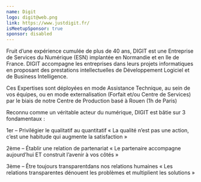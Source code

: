```yaml
---
name: Digit
logo: digit@web.png
link: https://www.justdigit.fr/
isMeetupSponsor: true
sponsor: disabled
---
```


Fruit d’une expérience cumulée de plus de 40 ans, DIGIT est une Entreprise de
Services du Numérique (ESN) implantée en Normandie et en Ile de France. DIGIT
accompagne les entreprises dans leurs projets informatiques en proposant des
prestations intellectuelles de Développement Logiciel et de Business
Intelligence.

Ces Expertises sont déployées en mode Assistance Technique, au sein de vos
équipes, ou en mode externalisation (Forfait et/ou Centre de Services) par le
biais de notre Centre de Production basé à Rouen (1h de Paris)

Reconnu comme un véritable acteur du numérique, DIGIT est bâtie sur 3
fondamentaux :

1er – Privilégier le qualitatif au quantitatif
« La qualité n’est pas une action, c’est une habitude qui augmente la
satisfaction »

2ème – Établir une relation de partenariat
« Le partenaire accompagne aujourd’hui ET construit l’avenir à vos côtés »

3ème – Être toujours transparentdans nos relations humaines
« Les relations transparentes dénouent les problèmes et multiplient les
solutions »